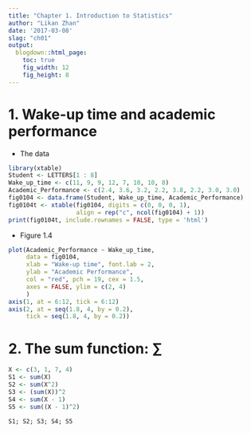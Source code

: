 ```yaml
---
title: "Chapter 1. Introduction to Statistics"
author: "Likan Zhan"
date: '2017-03-08'
slag: "ch01"
output:
  blogdown::html_page:
    toc: true
    fig_width: 12
    fig_height: 8
---
```


# 1. Wake-up time and academic performance

- The data

```r
library(xtable)
Student <- LETTERS[1 : 8]
Wake_up_time <- c(11, 9, 9, 12, 7, 10, 10, 8)
Academic_Performance <- c(2.4, 3.6, 3.2, 2.2, 3.8, 2.2, 3.0, 3.0)
fig0104 <- data.frame(Student, Wake_up_time, Academic_Performance)
fig0104t <- xtable(fig0104, digits = c(0, 0, 0, 1),
                   align = rep("c", ncol(fig0104) + 1))
print(fig0104t, include.rownames = FALSE, type = 'html')
```

- Figure 1.4

```r
plot(Academic_Performance ~ Wake_up_time,
     data = fig0104,
     xlab = "Wake-up time", font.lab = 2,
     ylab = "Academic Performance",
     col = "red", pch = 19, cex = 1.5,
     axes = FALSE, ylim = c(2, 4)
     )
axis(1, at = 6:12, tick = 6:12)
axis(2, at = seq(1.8, 4, by = 0.2),
     tick = seq(1.8, 4, by = 0.2))
```

# 2. The sum function: $\sum$

```r
X <- c(3, 1, 7, 4)
S1 <- sum(X)
S2 <- sum(X^2)
S3 <- (sum(X))^2
S4 <- sum(X - 1)
S5 <- sum((X - 1)^2)

S1; S2; S3; S4; S5
```

